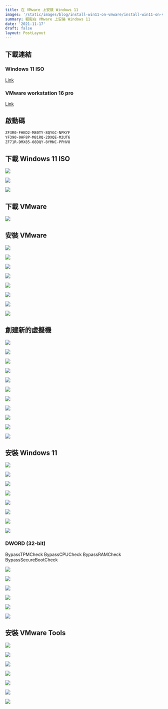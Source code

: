 ```yaml
---
title: 在 VMware 上安裝 Windows 11
images: '/static/images/blog/install-win11-on-vmware/install-win11-on-vmware-cover.webp'
summary: 輕鬆在 VMware 上安裝 Windows 11
date: '2021-11-17'
draft: false
layout: PostLayout
---
```


<CustomIframe id="QPNDKe7CB0Y" />

## 下載連結

### Windows 11 ISO

[Link](https://www.microsoft.com/zh-hk/software-download/windows11)

### VMware workstation 16 pro

[Link](https://www.vmware.com/products/workstation-pro/workstation-pro-evaluation.html)

## 啟動碼

```txt:code.txt
ZF3R0-FHED2-M80TY-8QYGC-NPKYF
YF390-0HF8P-M81RQ-2DXQE-M2UT6
ZF71R-DMX85-08DQY-8YMNC-PPHV8
```

## 下載 Windows 11 ISO

![](/static/images/blog/install-win11-on-vmware/install-win11-on-vmware-0-1.webp)

![](/static/images/blog/install-win11-on-vmware/install-win11-on-vmware-0-2.webp)

![](/static/images/blog/install-win11-on-vmware/install-win11-on-vmware-0-3.webp)

## 下載 VMware

![](/static/images/blog/install-win11-on-vmware/install-win11-on-vmware-1-0.webp)

## 安裝 VMware

![](/static/images/blog/install-win11-on-vmware/install-win11-on-vmware-1-1.webp)

![](/static/images/blog/install-win11-on-vmware/install-win11-on-vmware-1-2.webp)

![](/static/images/blog/install-win11-on-vmware/install-win11-on-vmware-1-3.webp)

![](/static/images/blog/install-win11-on-vmware/install-win11-on-vmware-1-4.webp)

![](/static/images/blog/install-win11-on-vmware/install-win11-on-vmware-1-5.webp)

![](/static/images/blog/install-win11-on-vmware/install-win11-on-vmware-1-6.webp)

![](/static/images/blog/install-win11-on-vmware/install-win11-on-vmware-1-7.webp)

![](/static/images/blog/install-win11-on-vmware/install-win11-on-vmware-1-8.webp)

## 創建新的虛擬機

![](/static/images/blog/install-win11-on-vmware/install-win11-on-vmware-1.webp)

![](/static/images/blog/install-win11-on-vmware/install-win11-on-vmware-2.webp)

![](/static/images/blog/install-win11-on-vmware/install-win11-on-vmware-3.webp)

![](/static/images/blog/install-win11-on-vmware/install-win11-on-vmware-4.webp)

![](/static/images/blog/install-win11-on-vmware/install-win11-on-vmware-5.webp)

![](/static/images/blog/install-win11-on-vmware/install-win11-on-vmware-6.webp)

![](/static/images/blog/install-win11-on-vmware/install-win11-on-vmware-7.webp)

![](/static/images/blog/install-win11-on-vmware/install-win11-on-vmware-8.webp)

![](/static/images/blog/install-win11-on-vmware/install-win11-on-vmware-9.webp)

![](/static/images/blog/install-win11-on-vmware/install-win11-on-vmware-10.webp)

![](/static/images/blog/install-win11-on-vmware/install-win11-on-vmware-11.webp)

## 安裝 Windows 11

![](/static/images/blog/install-win11-on-vmware/install-win11-on-vmware-12.webp)

![](/static/images/blog/install-win11-on-vmware/install-win11-on-vmware-13.webp)

![](/static/images/blog/install-win11-on-vmware/install-win11-on-vmware-14.webp)

![](/static/images/blog/install-win11-on-vmware/install-win11-on-vmware-15.webp)

![](/static/images/blog/install-win11-on-vmware/install-win11-on-vmware-16.webp)

![](/static/images/blog/install-win11-on-vmware/install-win11-on-vmware-17.webp)

![](/static/images/blog/install-win11-on-vmware/install-win11-on-vmware-18.webp)

![](/static/images/blog/install-win11-on-vmware/install-win11-on-vmware-19.webp)

### DWORD (32-bit)

BypassTPMCheck
BypassCPUCheck
BypassRAMCheck
BypassSecureBootCheck

![](/static/images/blog/install-win11-on-vmware/install-win11-on-vmware-20.webp)

![](/static/images/blog/install-win11-on-vmware/install-win11-on-vmware-21.webp)

![](/static/images/blog/install-win11-on-vmware/install-win11-on-vmware-22.webp)

![](/static/images/blog/install-win11-on-vmware/install-win11-on-vmware-23.webp)

![](/static/images/blog/install-win11-on-vmware/install-win11-on-vmware-24.webp)

![](/static/images/blog/install-win11-on-vmware/install-win11-on-vmware-25.webp)

## 安裝 VMware Tools

![](/static/images/blog/install-win11-on-vmware/install-win11-on-vmware-26.webp)

![](/static/images/blog/install-win11-on-vmware/install-win11-on-vmware-27.webp)

![](/static/images/blog/install-win11-on-vmware/install-win11-on-vmware-28.webp)

![](/static/images/blog/install-win11-on-vmware/install-win11-on-vmware-29.webp)

![](/static/images/blog/install-win11-on-vmware/install-win11-on-vmware-30.webp)

![](/static/images/blog/install-win11-on-vmware/install-win11-on-vmware-31.webp)

![](/static/images/blog/install-win11-on-vmware/install-win11-on-vmware-32.webp)
